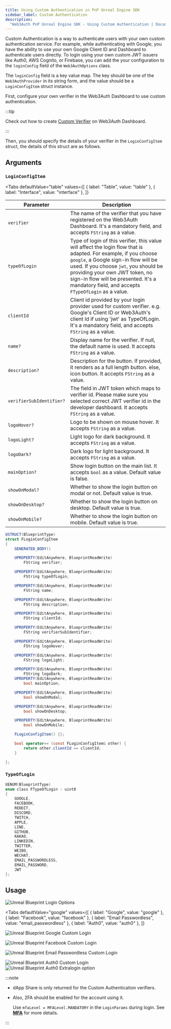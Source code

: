 ```yaml
---
title: Using Custom Authentication in PnP Unreal Engine SDK
sidebar_label: Custom Authentication
description:
  "Web3Auth PnP Unreal Engine SDK - Using Custom Authentication | Documentation - Web3Auth"
---
```



Custom Authentication is a way to authenticate users with your own custom authentication service.
For example, while authenticating with Google, you have the ability to use your own Google Client ID
and Dashboard to authenticate users directly. To login using your own custom JWT issuers like Auth0,
AWS Cognito, or Firebase, you can add the your configuration to the `loginConfig` field of the
`Web3AuthOptions` class.

The `loginConfig` field is a key value map. The key should be one of the `Web3AuthProvider` in its
string form, and the value should be a `LoginConfigItem` struct instance.

First, configure your own verifier in the Web3Auth Dashboard to use custom authentication.

<GrowthPlanNote />

:::tip

Check out how to create [Custom Verifier](/authentication) on Web3Auth Dashboard.

:::

Then, you should specify the details of your verifier in the `LoginConfigItem` struct, the details
of this struct are as follows.

## Arguments

### `LoginConfigItem`

<Tabs
  defaultValue="table"
  values={[
    { label: "Table", value: "table" },
    { label: "Interface", value: "interface" },
  ]}
>

<TabItem value="table">

| Parameter                | Description                                                                                                                                                                                                                                                                                                                        |
| ------------------------ | ---------------------------------------------------------------------------------------------------------------------------------------------------------------------------------------------------------------------------------------------------------------------------------------------------------------------------------- |
| `verifier`               | The name of the verifier that you have registered on the Web3Auth Dashboard. It's a mandatory field, and accepts `FString` as a value.                                                                                                                                                                                             |
| `typeOfLogin`            | Type of login of this verifier, this value will affect the login flow that is adapted. For example, if you choose `google`, a Google sign-in flow will be used. If you choose `jwt`, you should be providing your own JWT token, no sign-in flow will be presented. It's a mandatory field, and accepts `FTypeOfLogin` as a value. |
| `clientId`               | Client id provided by your login provider used for custom verifier. e.g. Google's Client ID or Web3Auth's client Id if using 'jwt' as TypeOfLogin. It's a mandatory field, and accepts `FString` as a value.                                                                                                                       |
| `name?`                  | Display name for the verifier. If null, the default name is used. It accepts `FString` as a value.                                                                                                                                                                                                                                 |
| `description?`           | Description for the button. If provided, it renders as a full length button. else, icon button. It accepts `FString` as a value.                                                                                                                                                                                                   |
| `verifierSubIdentifier?` | The field in JWT token which maps to verifier id. Please make sure you selected correct JWT verifier id in the developer dashboard. It accepts `FString` as a value.                                                                                                                                                               |
| `logoHover?`             | Logo to be shown on mouse hover. It accepts `FString` as a value.                                                                                                                                                                                                                                                                  |
| `logoLight?`             | Light logo for dark background. It accepts `FString` as a value.                                                                                                                                                                                                                                                                   |
| `logoDark?`              | Dark logo for light background. It accepts `FString` as a value.                                                                                                                                                                                                                                                                   |
| `mainOption?`            | Show login button on the main list. It accepts `bool` as a value. Default value is false.                                                                                                                                                                                                                                          |
| `showOnModal?`           | Whether to show the login button on modal or not. Default value is true.                                                                                                                                                                                                                                                           |
| `showOnDesktop?`         | Whether to show the login button on desktop. Default value is true.                                                                                                                                                                                                                                                                |
| `showOnMobile?`          | Whether to show the login button on mobile. Default value is true.                                                                                                                                                                                                                                                                 |

</TabItem>

<TabItem value="interface">

```cs
USTRUCT(BlueprintType)
struct FLoginConfigItem
{
	GENERATED_BODY()

	UPROPERTY(EditAnywhere, BlueprintReadWrite)
		FString verifier;

	UPROPERTY(EditAnywhere, BlueprintReadWrite)
		FString typeOfLogin;

	UPROPERTY(EditAnywhere, BlueprintReadWrite)
		FString name;

	UPROPERTY(EditAnywhere, BlueprintReadWrite)
		FString description;

	UPROPERTY(EditAnywhere, BlueprintReadWrite)
		FString clientId;

	UPROPERTY(EditAnywhere, BlueprintReadWrite)
		FString verifierSubIdentifier;

	UPROPERTY(EditAnywhere, BlueprintReadWrite)
		FString logoHover;

	UPROPERTY(EditAnywhere, BlueprintReadWrite)
		FString logoLight;

	UPROPERTY(EditAnywhere, BlueprintReadWrite)
		FString logoDark;
	UPROPERTY(EditAnywhere, BlueprintReadWrite)
		bool mainOption;

	UPROPERTY(EditAnywhere, BlueprintReadWrite)
		bool showOnModal;

	UPROPERTY(EditAnywhere, BlueprintReadWrite)
		bool showOnDesktop;

	UPROPERTY(EditAnywhere, BlueprintReadWrite)
		bool showOnMobile;

	FLoginConfigItem() {};

	bool operator== (const FLoginConfigItem& other) {
		return other.clientId == clientId;
	}

};
```

</TabItem>

</Tabs>

### `TypeOfLogin`

```c
UENUM(BlueprintType)
enum class FTypeOfLogin : uint8
{
	GOOGLE,
	FACEBOOK,
	REDDIT,
	DISCORD,
	TWITCH,
	APPLE,
	LINE,
	GITHUB,
	KAKAO,
	LINKEDIN,
	TWITTER,
	WEIBO,
	WECHAT,
	EMAIL_PASSWORDLESS,
	EMAIL_PASSWORD,
	JWT
};
```

## Usage

![Unreal Blueprint Login Options](/guides/sdk/unreal/provider-options.png)

<Tabs
  defaultValue="google"
  values={[
    { label: "Google", value: "google" },
    { label: "Facebook", value: "facebook" },
    { label: "Email Passwordless", value: "email_passwordless" },
    { label: "Auth0", value: "auth0" },
  ]}
>

<TabItem value="google">

![Unreal Blueprint Google Custom Login](/guides/sdk/unreal/google-custom-auth.png)

</TabItem>

<TabItem value="facebook">

![Unreal Blueprint Facebook Custom Login](/guides/sdk/unreal/fb-custom-auth.png)

</TabItem>

<TabItem value="email_passwordless">

![Unreal Blueprint Email Passwordless Custom Login](/guides/sdk/unreal/email-passwordless.png)

</TabItem>

<TabItem value="auth0">

![Unreal Blueprint Auth0 Custom Login](/guides/sdk/unreal/auth0-login-config.png)
![Unreal Blueprint Auth0 Extralogin option](/guides/sdk/unreal/extraloginoption-auth0.png)

</TabItem>

</Tabs>

:::note

- dApp Share is only returned for the Custom Authentication verifiers.
- Also, 2FA should be enabled for the account using it.

  Use `mfaLevel = MFALevel.MANDATORY` in the `LoginParams` during login. See
  **[MFA](/docs/sdk/gaming/unreal/mfa)** for more details.

:::
